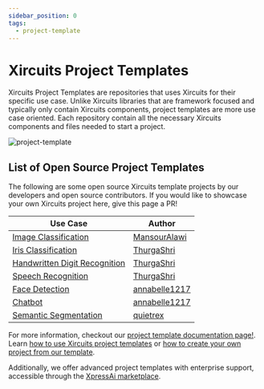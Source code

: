 ```yaml
---
sidebar_position: 0
tags:
  - project-template
---
```


# Xircuits Project Templates

Xircuits Project Templates are repositories that uses Xircuits for their specific use case. Unlike Xircuits libraries that are framework focused and typically only contain Xircuits components, project templates are more use case oriented. Each repository contain all the necessary Xircuits components and files needed to start a project.

![project-template](/img/docs/project-template.png)

## List of Open Source Project Templates
The following are some open source Xircuits template projects by our developers and open source contributors. If you would like to showcase your own Xircuits project here, give this page a PR!

<div align="center">


| Use Case | Author |
| -------- | ------ |
| [Image Classification](https://github.com/XpressAI/x-template-image_classification) | [MansourAlawi](https://github.com/mansouralawi) | 
| [Iris Classification](https://github.com/XpressAI/x-template-iris_classification) |  [ThurgaShri](https://github.com/ThurgaShri) |
| [Handwritten Digit Recognition](https://github.com/XpressAI/x-template-handwritten_digit_recognition) |  [ThurgaShri](https://github.com/ThurgaShri)
| [Speech Recognition](https://github.com/XpressAI/x-template-speech_recognition) | [ThurgaShri](https://github.com/ThurgaShri) |
| [Face Detection](https://github.com/XpressAI/x-template-face_detection) | [annabelle1217](https://github.com/annabelle1217) |
| [Chatbot](https://github.com/XpressAI/x-template-chatbot) | [annabelle1217](https://github.com/annabelle1217) |
| [Semantic Segmentation](https://github.com/XpressAI/x-template-semantic_segmentation) | [quietrex](https://github.com/quietrex)

</div>

For more information, checkout our [project template documentation page!](https://xircuits.io/docs/project-template/). Learn [how to use Xircuits project templates](https://xircuits.io/docs/main/tutorials/running-a-xircuits-project-template) or [how to create your own project from our template](/docs/main/developer-guide/creating-a-xircuits-project-template).


Additionally, we offer advanced project templates with enterprise support, accessible through the [XpressAi marketplace](https://www.xpress.ai/shop?search=xircuits).